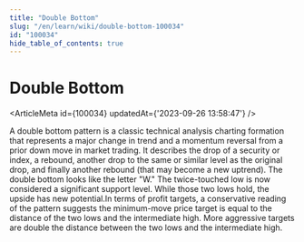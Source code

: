 ```yaml
---
title: "Double Bottom"
slug: "/en/learn/wiki/double-bottom-100034"
id: "100034"
hide_table_of_contents: true
---
```



# Double Bottom

<ArticleMeta id={100034} updatedAt={'2023-09-26 13:58:47'} />
<div className='border-solid border-b border-t-0 my-4 border-[var(--ifm-color-gray-300)]' />

A double bottom pattern is a classic technical analysis charting formation that represents a major change in trend and a momentum reversal from a prior down move in market trading. It describes the drop of a security or index, a rebound, another drop to the same or similar level as the original drop, and finally another rebound (that may become a new uptrend). The double bottom looks like the letter "W." The twice-touched low is now considered a significant support level. While those two lows hold, the upside has new potential.In terms of profit targets, a conservative reading of the pattern suggests the minimum-move price target is equal to the distance of the two lows and the intermediate high. More aggressive targets are double the distance between the two lows and the intermediate high.
